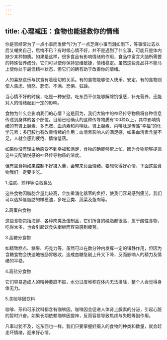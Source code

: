 ```yaml
---
---
---
```

title: 心理减压：食物也能拯救你的情绪
---



你是否经常为了一点小事而发脾气?为了一点芝麻小事而泪如雨下，等事情过去以后又嘲笑自己，后悔不已？有时候心情不好，并不是遇到了什么事，可能只是体内缺少某种物质。如果是这样，很多食品有影响情绪的作用，食品中富含大脑所需要的特殊营养成分，它们可以使你保持思维敏捷，情绪稳定。虽然这些食品并不能马上使你处于最佳精神状态，但它们的确有助于改善你的情绪。

人的喜怒哀乐与饮食有着密切的关系。有的食物能够使人快乐、安定，有的食物则使人焦虑、愤怒、悲伤、不满、恐惧、狂躁。

当心情不好的时候，吃是一种安慰。吃东西不仅能够解除饥饿感，补充营养，还能对人的情绪起到一定的影响。

食物为什么会影响我们的心情？这是因为，我们大脑中的神经传导物质将各种信息传递到身体的各个部位。目前已经确认的这种传导物质有100种以上，其中影响情绪的有肾上腺素、多巴胺、血清素和内啡肽。肾上腺素、内啡肽是传递“幸福”的化学元素；多巴胺也有改善情绪的作用；血清素影响人的满足感，如果血清素含量不足，人就会感到疲倦、情绪低落。

如果你没有理由地感受不到幸福和满足，食物的确能够帮上忙，因为食物能够提高这些支配愉悦感的神经传导物质的浓度。

但有些食物如果控制不好摄入量，会带来负面情绪。要想获得好心情，下面这些食物我们一定要少吃。

1.油腻、煎炸等油脂食品

这些食物因脂肪含量比较高，会加重消化器官的负担，使我们容易感到疲劳。我们可以选择低脂肪的橄榄油，多吃豆类、蔬菜及鱼肉等。

2.高蛋白食物

这些食物包括海鲜、各种肉类及蛋制品，它们所含的磷脂都很高，属于酸性食物，吃得太多，也会引起饮食失衡继而容易感到疲劳。

3.高糖分食物

如精致糕点、糖果、巧克力等，虽然可以在数分钟内发挥一定的镇静作用，但因为含糖食物会快速地被肠胃吸收，造成血糖急剧上升又下降，反而影响人的精力及情绪的平稳。

4.高盐分食物

它们容易造成人的精神萎靡不振，水分过度堆积在体内无法排除，整个人会觉得身体无力。

5.含咖啡因饮料

咖啡、茶和可乐饮料都含有咖啡因。咖啡因会促进人体肾上腺素的分泌，引起心脏的暂时兴奋。如果长期依赖咖啡因提神，反而容易导致焦虑与失眠等副作用。

凡事过犹不及，吃东西也一样。我们只要掌握好摄入的食物的种类和数量，就会赶走坏情绪，迎来好心情。